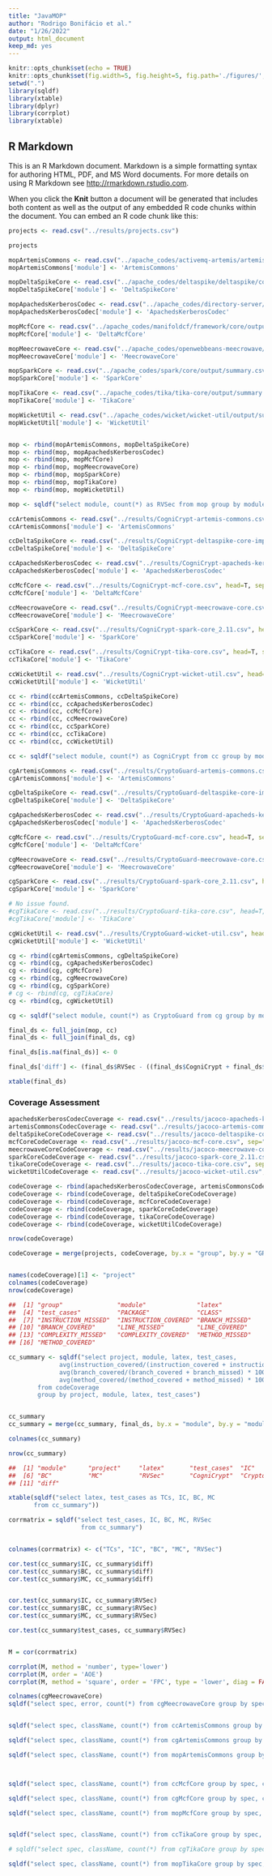 ```yaml
---
title: "JavaMOP"
author: "Rodrigo Bonifácio et al."
date: "1/26/2022"
output: html_document
keep_md: yes
---
```


```r
knitr::opts_chunk$set(echo = TRUE)
knitr::opts_chunk$set(fig.width=5, fig.height=5, fig.path='./figures/', dev=c('png', 'pdf'))
setwd(".")
library(sqldf)
library(xtable)
library(dplyr)
library(corrplot)
library(xtable)

```

## R Markdown

This is an R Markdown document. Markdown is a simple formatting syntax for authoring HTML, PDF, and MS Word documents. For more details on using R Markdown see <http://rmarkdown.rstudio.com>.

When you click the **Knit** button a document will be generated that includes both content as well as the output of any embedded R code chunks within the document. You can embed an R code chunk like this:

```r
projects <- read.csv("../results/projects.csv")

projects
```


```r

mopArtemisCommons <- read.csv("../apache_codes/activemq-artemis/artemis-commons/output/summary.csv", head=T, sep=",")
mopArtemisCommons['module'] <- 'ArtemisCommons'

mopDeltaSpikeCore <- read.csv("../apache_codes/deltaspike/deltaspike/core/impl/output/summary.csv", head=T, sep=",")
mopDeltaSpikeCore['module'] <- 'DeltaSpikeCore'

mopApachedsKerberosCodec <- read.csv("../apache_codes/directory-server/kerberos-codec/output/summary.csv", head=T, sep=",")
mopApachedsKerberosCodec['module'] <- 'ApachedsKerberosCodec'

mopMcfCore <- read.csv("../apache_codes/manifoldcf/framework/core/output/summary.csv", head=T, sep=",")
mopMcfCore['module'] <- 'DeltaMcfCore'

mopMeecrowaveCore <- read.csv("../apache_codes/openwebbeans-meecrowave/meecrowave-core/output/summary.csv", head=T, sep=",")
mopMeecrowaveCore['module'] <- 'MeecrowaveCore'

mopSparkCore <- read.csv("../apache_codes/spark/core/output/summary.csv", head=T, sep=",")
mopSparkCore['module'] <- 'SparkCore'

mopTikaCore <- read.csv("../apache_codes/tika/tika-core/output/summary.csv", head=T, sep=",")
mopTikaCore['module'] <- 'TikaCore'

mopWicketUtil <- read.csv("../apache_codes/wicket/wicket-util/output/summary.csv", head=T, sep=",")
mopWicketUtil['module'] <- 'WicketUtil'


mop <- rbind(mopArtemisCommons, mopDeltaSpikeCore)
mop <- rbind(mop, mopApachedsKerberosCodec)
mop <- rbind(mop, mopMcfCore)
mop <- rbind(mop, mopMeecrowaveCore)
mop <- rbind(mop, mopSparkCore)
mop <- rbind(mop, mopTikaCore)
mop <- rbind(mop, mopWicketUtil)

mop <- sqldf("select module, count(*) as RVSec from mop group by module order by 1,2")


```


```r
ccArtemisCommons <- read.csv("../results/CogniCrypt-artemis-commons.csv", head=T, sep=",")
ccArtemisCommons['module'] <- 'ArtemisCommons'

ccDeltaSpikeCore <- read.csv("../results/CogniCrypt-deltaspike-core-impl.csv", head=T, sep=",")
ccDeltaSpikeCore['module'] <- 'DeltaSpikeCore'

ccApachedsKerberosCodec <- read.csv("../results/CogniCrypt-apacheds-kerberos-codec.csv", head=T, sep=",")
ccApachedsKerberosCodec['module'] <- 'ApachedsKerberosCodec'

ccMcfCore <- read.csv("../results/CogniCrypt-mcf-core.csv", head=T, sep=",")
ccMcfCore['module'] <- 'DeltaMcfCore'

ccMeecrowaveCore <- read.csv("../results/CogniCrypt-meecrowave-core.csv", head=T, sep=",")
ccMeecrowaveCore['module'] <- 'MeecrowaveCore'

ccSparkCore <- read.csv("../results/CogniCrypt-spark-core_2.11.csv", head=T, sep=",")
ccSparkCore['module'] <- 'SparkCore'

ccTikaCore <- read.csv("../results/CogniCrypt-tika-core.csv", head=T, sep=",")
ccTikaCore['module'] <- 'TikaCore'

ccWicketUtil <- read.csv("../results/CogniCrypt-wicket-util.csv", head=T, sep=",")
ccWicketUtil['module'] <- 'WicketUtil'

cc <- rbind(ccArtemisCommons, ccDeltaSpikeCore)
cc <- rbind(cc, ccApachedsKerberosCodec)
cc <- rbind(cc, ccMcfCore)
cc <- rbind(cc, ccMeecrowaveCore)
cc <- rbind(cc, ccSparkCore)
cc <- rbind(cc, ccTikaCore)
cc <- rbind(cc, ccWicketUtil)

cc <- sqldf("select module, count(*) as CogniCrypt from cc group by module order by 1,2")

```


```r
cgArtemisCommons <- read.csv("../results/CryptoGuard-artemis-commons.csv", head=T, sep=",")
cgArtemisCommons['module'] <- 'ArtemisCommons'

cgDeltaSpikeCore <- read.csv("../results/CryptoGuard-deltaspike-core-impl.csv", head=T, sep=",")
cgDeltaSpikeCore['module'] <- 'DeltaSpikeCore'

cgApachedsKerberosCodec <- read.csv("../results/CryptoGuard-apacheds-kerberos-codec.csv", head=T, sep=",")
cgApachedsKerberosCodec['module'] <- 'ApachedsKerberosCodec'

cgMcfCore <- read.csv("../results/CryptoGuard-mcf-core.csv", head=T, sep=",")
cgMcfCore['module'] <- 'DeltaMcfCore'

cgMeecrowaveCore <- read.csv("../results/CryptoGuard-meecrowave-core.csv", head=T, sep=",")
cgMeecrowaveCore['module'] <- 'MeecrowaveCore'

cgSparkCore <- read.csv("../results/CryptoGuard-spark-core_2.11.csv", head=T, sep=",")
cgSparkCore['module'] <- 'SparkCore'

# No issue found. 
#cgTikaCore <- read.csv("../results/CryptoGuard-tika-core.csv", head=T, sep=",")
#cgTikaCore['module'] <- 'TikaCore'

cgWicketUtil <- read.csv("../results/CryptoGuard-wicket-util.csv", head=T, sep=",")
cgWicketUtil['module'] <- 'WicketUtil'

cg <- rbind(cgArtemisCommons, cgDeltaSpikeCore)
cg <- rbind(cg, cgApachedsKerberosCodec)
cg <- rbind(cg, cgMcfCore)
cg <- rbind(cg, cgMeecrowaveCore)
cg <- rbind(cg, cgSparkCore)
# cg <- rbind(cg, cgTikaCore)
cg <- rbind(cg, cgWicketUtil)

cg <- sqldf("select module, count(*) as CryptoGuard from cg group by module order by 1,2")

```


```r
final_ds <- full_join(mop, cc)
final_ds <- full_join(final_ds, cg)

final_ds[is.na(final_ds)] <- 0

final_ds['diff'] <- (final_ds$RVSec - ((final_ds$CogniCrypt + final_ds$CryptoGuard)/2))/(final_ds$CogniCrypt + final_ds$CryptoGuard)/2 * 100

xtable(final_ds)
```

### Coverage Assessment

```r
apachedsKerberosCodecCoverage <- read.csv("../results/jacoco-apacheds-kerberos-codec.csv", sep=",", header = T)
artemisCommonsCodecCoverage <- read.csv("../results/jacoco-artemis-commons.csv", sep=",", header = T)
deltaSpikeCoreCodeCoverage <- read.csv("../results/jacoco-deltaspike-core-impl.csv", sep=",", header = T)
mcfCoreCodeCoverage <- read.csv("../results/jacoco-mcf-core.csv", sep=",", header = T)
meecrowaveCoreCodeCoverage <- read.csv("../results/jacoco-meecrowave-core.csv", sep=",", header=T)
sparkCoreCodeCoverage <- read.csv("../results/jacoco-spark-core_2.11.csv", sep=",", header=T)
tikaCoreCodeCoverage <- read.csv("../results/jacoco-tika-core.csv", sep=",", header=T)
wicketUtilCodeCoverage <- read.csv("../results/jacoco-wicket-util.csv", sep=",", header=T)

codeCoverage <- rbind(apachedsKerberosCodecCoverage, artemisCommonsCodecCoverage)
codeCoverage <- rbind(codeCoverage, deltaSpikeCoreCodeCoverage)
codeCoverage <- rbind(codeCoverage, mcfCoreCodeCoverage)
codeCoverage <- rbind(codeCoverage, sparkCoreCodeCoverage)
codeCoverage <- rbind(codeCoverage, tikaCoreCodeCoverage)
codeCoverage <- rbind(codeCoverage, wicketUtilCodeCoverage)

nrow(codeCoverage)

codeCoverage = merge(projects, codeCoverage, by.x = "group", by.y = "GROUP")


names(codeCoverage)[1] <- "project"
colnames(codeCoverage)
nrow(codeCoverage)

##  [1] "group"               "module"              "latex"              
##  [4] "test_cases"          "PACKAGE"             "CLASS"              
##  [7] "INSTRUCTION_MISSED"  "INSTRUCTION_COVERED" "BRANCH_MISSED"      
## [10] "BRANCH_COVERED"      "LINE_MISSED"         "LINE_COVERED"       
## [13] "COMPLEXITY_MISSED"   "COMPLEXITY_COVERED"  "METHOD_MISSED"      
## [16] "METHOD_COVERED"

cc_summary <- sqldf("select project, module, latex, test_cases, 
              avg(instruction_covered/(instruction_covered + instruction_missed) * 100) as IC,
              avg(branch_covered/(branch_covered + branch_missed) * 100) as BC,
              avg(method_covered/(method_covered + method_missed) * 100) as MC
        from codeCoverage 
        group by project, module, latex, test_cases")


cc_summary
cc_summary = merge(cc_summary, final_ds, by.x = "module", by.y = "module")

colnames(cc_summary)

nrow(cc_summary)

##  [1] "module"      "project"     "latex"       "test_cases"  "IC"         
##  [6] "BC"          "MC"          "RVSec"       "CogniCrypt"  "CryptoGuard"
## [11] "diff"

xtable(sqldf("select latex, test_cases as TCs, IC, BC, MC 
       from cc_summary"))

corrmatrix = sqldf("select test_cases, IC, BC, MC, RVSec
                    from cc_summary")


colnames(corrmatrix) <- c("TCs", "IC", "BC", "MC", "RVSec")

cor.test(cc_summary$IC, cc_summary$diff)
cor.test(cc_summary$BC, cc_summary$diff)
cor.test(cc_summary$MC, cc_summary$diff)


cor.test(cc_summary$IC, cc_summary$RVSec)
cor.test(cc_summary$BC, cc_summary$RVSec)
cor.test(cc_summary$MC, cc_summary$RVSec)

cor.test(cc_summary$test_cases, cc_summary$RVSec)


M = cor(corrmatrix)

corrplot(M, method = 'number', type='lower')
corrplot(M, order = 'AOE')
corrplot(M, method = 'square', order = 'FPC', type = 'lower', diag = FALSE)
```

```r
colnames(cgMeecrowaveCore)
sqldf("select spec, error, count(*) from cgMeecrowaveCore group by spec, error")


sqldf("select spec, className, count(*) from ccArtemisCommons group by spec, className")

sqldf("select spec, className, count(*) from cgArtemisCommons group by spec, className")

sqldf("select spec, className, count(*) from mopArtemisCommons group by spec, className")



sqldf("select spec, className, count(*) from ccMcfCore group by spec, className")

sqldf("select spec, className, count(*) from cgMcfCore group by spec, className")

sqldf("select spec, className, count(*) from mopMcfCore group by spec, className")


sqldf("select spec, className, count(*) from ccTikaCore group by spec, className")

# sqldf("select spec, className, count(*) from cgTikaCore group by spec, className")

sqldf("select spec, className, count(*) from mopTikaCore group by spec, className")
```